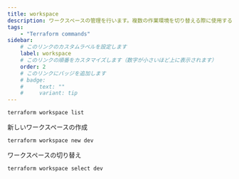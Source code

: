 ```yaml
---
title: workspace
description: ワークスペースの管理を行います。複数の作業環境を切り替える際に使用する。
tags:
    - "Terraform commands"
sidebar:
    # このリンクのカスタムラベルを設定します
    label: workspace
    # このリンクの順番をカスタマイズします（数字が小さいほど上に表示されます）
    order: 2
    # このリンクにバッジを追加します
    # badge:
    #     text: ""
    #     variant: tip
---
```


```bash frame="none"
terraform workspace list
```

新しいワークスペースの作成

```bash frame="none"
terraform workspace new dev
```

ワークスペースの切り替え

```bash frame="none"
terraform workspace select dev
```
